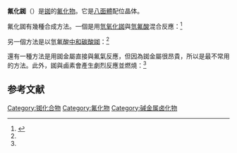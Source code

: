 {{Chembox
| ImageFile = Rubidium-fluoride-3D-ionic.png
| IUPACName = Rubidium fluoride
| OtherNames = 氟化銣（I）
| Section1 = {{Chembox Identifiers
| CASNo = 13446-74-7
| CASNo_Ref = {{cascite|correct|CAS}}
|  ChemSpiderID_Ref  = {{chemspidercite|correct|chemspider}}|  ChemSpiderID  =  75311
|  InChI  =  1/FH.Rb/h1H;/q;+1/p-1
|  InChIKey  =  AHLATJUETSFVIM-REWHXWOFAO
|  SMILES  =  [Rb+].[F-]
|  StdInChI_Ref  = {{stdinchicite|correct|chemspider}}|  StdInChI  =  1S/FH.Rb/h1H;/q;+1/p-1
|  StdInChIKey_Ref  = {{stdinchicite|correct|chemspider}}|  StdInChIKey  =  AHLATJUETSFVIM-UHFFFAOYSA-M
|  PubChem  =  83473
|  RTECS  =  VL8740000
}}
| Section2 = {{Chembox Properties
| Formula = RbF
| MolarMass = 104.466
| Appearance = 白色結晶固體
| Density = （固） 3.56
| MeltingPt = 775 °C / 1048K
|BoilingPt=1440 °C
| Solubility = 130.6 g/100 mL (18 °C)
  }}
| Section8 = {{Chembox Related
| OtherAnions = [[氯化铷|氯化铷]]、[[溴化铷|溴化铷]]、[[碘化铷|碘化铷]]、[[氢化铷|氢化铷]]、[[氢氧化铷|氢氧化铷]]
| OtherCations = [[氟化鋰|氟化鋰]]、[[氟化鈉|氟化鈉]]、[[氟化鉀|氟化鉀]]、[[氟化銫|氟化銫]]、{{le|氟化钫|francium fluoride}}、其他[[氟化物|氟化物]]
  }}
}}
'''氟化銣'''（{{化學式|銣|氟|link=}}）是[[銣|銣]]的[[氟化物|氟化物]]。它是[[八面體|八面體]]配位晶体。

氟化銣有幾種合成方法。一個是用[[氫氧化銣|氫氧化銣]]與[[氫氟酸|氫氟酸]]混合反應：<ref name="www.webelements.com">{{cite web | url = http://www.webelements.com/webelements/compounds/text/Rb/F1Rb1-13446747.html | title = WebElements | accessdate = 23 February 2006 | archive-date = 2008-04-18 | archive-url = https://web.archive.org/web/20080418211628/http://www.webelements.com/webelements/compounds/text/Rb/F1Rb1-13446747.html | dead-url = no }}</ref>

: {{反應式|Rb|OH|+|H|F|→|Rb|F|+|H|2|O}}

另一個方法是以氫氟酸[[中和反应|中和]][[碳酸銣|碳酸銣]]：<ref name="www.webelements.com" />

: {{反應式|Rb|2|{{官能基|C|O|3|link=碳酸根}}|+|2|H|F|→|2|Rb|F|+|H|2|O|+|C|O|2}}

還有一種方法是用銣金屬直接與氟氣反應，但因為銣金屬很昂貴，所以是最不常用的方法。此外，銣與鹵素會產生劇烈反應並燃燒：<ref name="www.webelements.com" />

: {{反應式|2|Rb|+|F|2|→|2|Rb|F}}

== 参考文献 ==
{{Reflist|}}
{{铷化合物}}
{{氟化物}}
{{Authority control}}
[[Category:铷化合物|Category:铷化合物]]
[[Category:氟化物|Category:氟化物]]
[[Category:碱金属卤化物|Category:碱金属卤化物]]

{{inorganic-compound-stub}}